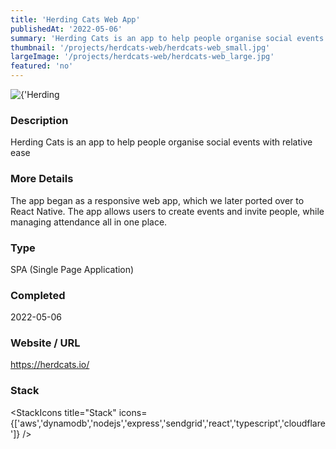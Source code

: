 ```yaml
---
title: 'Herding Cats Web App'
publishedAt: '2022-05-06'
summary: 'Herding Cats is an app to help people organise social events with relative ease'
thumbnail: '/projects/herdcats-web/herdcats-web_small.jpg'
largeImage: '/projects/herdcats-web/herdcats-web_large.jpg'
featured: 'no'
---
```


<div className="relative w-full h-[400px] sm:h-[600px] md:h-[760px] lg:h-[920px]">
  <Image
    alt={'Herding Cats Web App'}
    src={'/projects/herdcats-web/herdcats-web.jpg'}
    sizes="(max-width: 640px) 100%, 100%"
    fill={true}
    priority
    style={{
      objectFit: 'contain'
    }}
  />
</div>

### Description

Herding Cats is an app to help people organise social events with relative ease

### More Details

The app began as a responsive web app, which we later ported over to React Native. The app allows users to create events and invite people, while managing attendance all in one place.

### Type

SPA (Single Page Application)


### Completed
2022-05-06

### Website / URL
https://herdcats.io/


### Stack

<StackIcons
  title="Stack"
  icons={['aws','dynamodb','nodejs','express','sendgrid','react','typescript','cloudflare']}
  />
